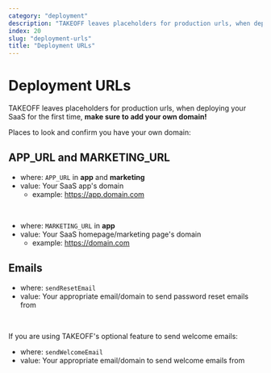 ```yaml
---
category: "deployment"
description: "TAKEOFF leaves placeholders for production urls, when deploying your SaaS for the first time, make sure to add your own domain."
index: 20
slug: "deployment-urls"
title: "Deployment URLs"
---
```


# Deployment URLs

TAKEOFF leaves placeholders for production urls, when deploying your SaaS for the first time, **make sure to add your own domain!**

Places to look and confirm you have your own domain:

## APP_URL and MARKETING_URL

- where: `APP_URL` in **app** and **marketing**
- value: Your SaaS app's domain
  - example: https://app.domain.com

<br />

- where: `MARKETING_URL` in **app**
- value: Your SaaS homepage/marketing page's domain
  - example: https://domain.com

## Emails

- where: `sendResetEmail`
- value: Your appropriate email/domain to send password reset emails from

<br />

If you are using TAKEOFF's optional feature to send welcome emails:

- where: `sendWelcomeEmail`
- value: Your appropriate email/domain to send welcome emails from
